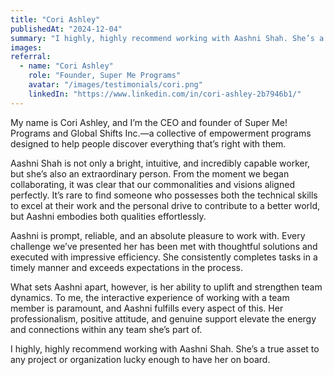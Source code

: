 ```yaml
---
title: "Cori Ashley"
publishedAt: "2024-12-04"
summary: "I highly, highly recommend working with Aashni Shah. She’s a true asset to any project or organization lucky enough to have her on board."
images:
referral:
  - name: "Cori Ashley"
    role: "Founder, Super Me Programs"
    avatar: "/images/testimonials/cori.png"
    linkedIn: "https://www.linkedin.com/in/cori-ashley-2b7946b1/"
---
```


My name is Cori Ashley, and I’m the CEO and founder of Super Me! Programs and Global Shifts Inc.—a collective of empowerment programs designed to help people discover everything that’s right with them.

Aashni Shah is not only a bright, intuitive, and incredibly capable worker, but she’s also an extraordinary person. From the moment we began collaborating, it was clear that our commonalities and visions aligned perfectly. It’s rare to find someone who possesses both the technical skills to excel at their work and the personal drive to contribute to a better world, but Aashni embodies both qualities effortlessly.

Aashni is prompt, reliable, and an absolute pleasure to work with. Every challenge we’ve presented her has been met with thoughtful solutions and executed with impressive efficiency. She consistently completes tasks in a timely manner and exceeds expectations in the process.

What sets Aashni apart, however, is her ability to uplift and strengthen team dynamics. To me, the interactive experience of working with a team member is paramount, and Aashni fulfills every aspect of this. Her professionalism, positive attitude, and genuine support elevate the energy and connections within any team she’s part of.

I highly, highly recommend working with Aashni Shah. She’s a true asset to any project or organization lucky enough to have her on board.